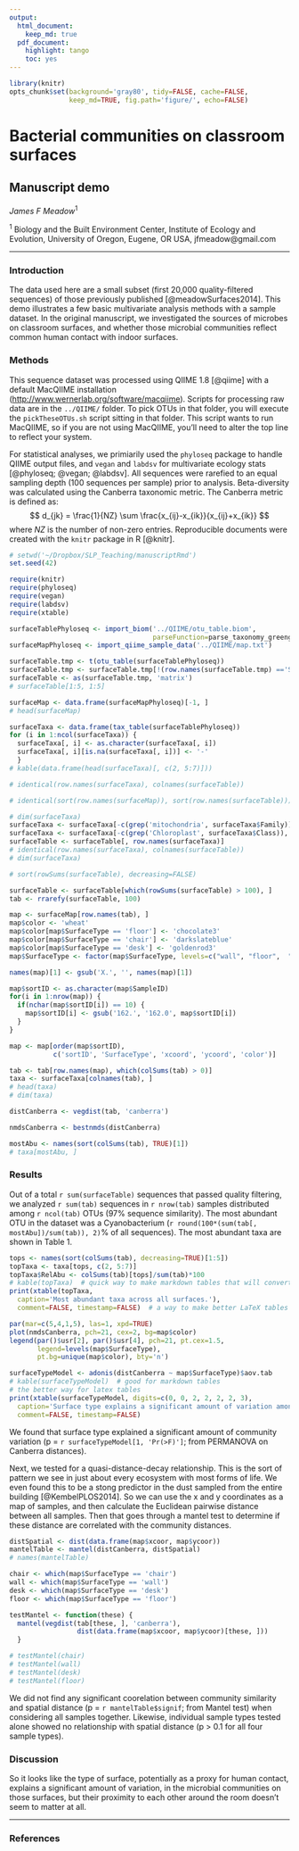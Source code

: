 ```yaml
---
output:
  html_document:
    keep_md: true
  pdf_document:
    highlight: tango
    toc: yes
---
```


```r
library(knitr)
opts_chunk$set(background='gray80', tidy=FALSE, cache=FALSE, 
               keep_md=TRUE, fig.path='figure/', echo=FALSE)
```


# Bacterial communities on classroom surfaces

## Manuscript demo

_James F Meadow_^1^

^1^ Biology and the Built Environment Center, Institute of Ecology and Evolution, University of Oregon, Eugene, OR USA, jfmeadow@gmail.com

-------------------

### Introduction

The data used here are a small subset (first 20,000 quality-filtered sequences) of those previously published [@meadowSurfaces2014]. This demo illustrates a few basic multivariate analysis methods with a sample dataset. In the original manuscript, we investigated the sources of microbes on classroom surfaces, and whether those microbial communities reflect common human contact with indoor surfaces. 

### Methods

This sequence dataset was processed using QIIME 1.8 [@qiime] with a default MacQIIME installation ([http://www.wernerlab.org/software/macqiime](http://www.wernerlab.org/software/macqiime)). Scripts for processing raw data are in the `../QIIME/` folder. To pick OTUs in that folder, you will execute the `pickTheseOTUs.sh` script sitting in that folder. This script wants to run MacQIIME, so if you are not using MacQIIME, you'll need to alter the top line to reflect your system. 

For statistical analyses, we primiarily used the `phyloseq` package to handle QIIME output files, and `vegan` and `labdsv` for multivariate ecology stats [@phyloseq; @vegan; @labdsv]. All sequences were rarefied to an equal sampling depth (100 sequences per sample) prior to analysis. Beta-diversity was calculated using the Canberra taxonomic metric. The Canberra metric is defined as: $$ d_{jk} = \frac{1}{NZ} \sum \frac{x_{ij}-x_{ik}}{x_{ij}+x_{ik}} $$ where _NZ_ is the number of non-zero entries.  Reproducible documents were created with the `knitr` package in R [@knitr].


```r
# setwd('~/Dropbox/SLP_Teaching/manuscriptRmd')
set.seed(42)
```

```r
require(knitr)
require(phyloseq)
require(vegan)
require(labdsv)
require(xtable)
```

```r
surfaceTablePhyloseq <- import_biom('../QIIME/otu_table.biom', 
                                    parseFunction=parse_taxonomy_greengenes)
surfaceMapPhyloseq <- import_qiime_sample_data('../QIIME/map.txt')
```

```r
surfaceTable.tmp <- t(otu_table(surfaceTablePhyloseq))
surfaceTable.tmp <- surfaceTable.tmp[!(row.names(surfaceTable.tmp) =='Swab.162.61'), ]
surfaceTable <- as(surfaceTable.tmp, 'matrix')
# surfaceTable[1:5, 1:5]
```

```r
surfaceMap <- data.frame(surfaceMapPhyloseq)[-1, ]
# head(surfaceMap)
```

```r
surfaceTaxa <- data.frame(tax_table(surfaceTablePhyloseq))
for (i in 1:ncol(surfaceTaxa)) {
  surfaceTaxa[, i] <- as.character(surfaceTaxa[, i])
  surfaceTaxa[, i][is.na(surfaceTaxa[, i])] <- '-'
  }
# kable(data.frame(head(surfaceTaxa)[, c(2, 5:7)]))
```

```r
# identical(row.names(surfaceTaxa), colnames(surfaceTable))
```

```r
# identical(sort(row.names(surfaceMap)), sort(row.names(surfaceTable)))
```

```r
# dim(surfaceTaxa)
surfaceTaxa <- surfaceTaxa[-c(grep('mitochondria', surfaceTaxa$Family)), ]
surfaceTaxa <- surfaceTaxa[-c(grep('Chloroplast', surfaceTaxa$Class)), ]
surfaceTable <- surfaceTable[, row.names(surfaceTaxa)]
# identical(row.names(surfaceTaxa), colnames(surfaceTable))
# dim(surfaceTaxa)
```

```r
# sort(rowSums(surfaceTable), decreasing=FALSE)
```

```r
surfaceTable <- surfaceTable[which(rowSums(surfaceTable) > 100), ]
tab <- rrarefy(surfaceTable, 100)
```

```r
map <- surfaceMap[row.names(tab), ]
map$color <- 'wheat'
map$color[map$SurfaceType == 'floor'] <- 'chocolate3'
map$color[map$SurfaceType == 'chair'] <- 'darkslateblue'
map$color[map$SurfaceType == 'desk'] <- 'goldenrod3'
map$SurfaceType <- factor(map$SurfaceType, levels=c("wall", "floor",  "chair", "desk"))
```

```r
names(map)[1] <- gsub('X.', '', names(map)[1])

map$sortID <- as.character(map$SampleID)
for(i in 1:nrow(map)) {
  if(nchar(map$sortID[i]) == 10) {
    map$sortID[i] <- gsub('162.', '162.0', map$sortID[i])
  }
}

map <- map[order(map$sortID), 
           c('sortID', 'SurfaceType', 'xcoord', 'ycoord', 'color')]
```

```r
tab <- tab[row.names(map), which(colSums(tab) > 0)]
taxa <- surfaceTaxa[colnames(tab), ]
# head(taxa)
# dim(taxa)
```


```r
distCanberra <- vegdist(tab, 'canberra')
```

```r
nmdsCanberra <- bestnmds(distCanberra)
```

```r
mostAbu <- names(sort(colSums(tab), TRUE)[1])
# taxa[mostAbu, ]
```

### Results

Out of a total `r sum(surfaceTable)` sequences that passed quality filtering, we analyzed `r sum(tab)` sequences in `r nrow(tab)` samples distributed among `r ncol(tab)` OTUs (97% sequence similarity). The most abundant OTU in the dataset was a Cyanobacterium (`r round(100*(sum(tab[, mostAbu])/sum(tab)), 2)`% of all sequences). The most abundant taxa are shown in Table 1. \pagebreak

```r
tops <- names(sort(colSums(tab), decreasing=TRUE)[1:5])
topTaxa <- taxa[tops, c(2, 5:7)]
topTaxa$RelAbu <- colSums(tab)[tops]/sum(tab)*100
# kable(topTaxa)  # quick way to make markdown tables that will convert to LaTeX
print(xtable(topTaxa, 
  caption='Most abundant taxa across all surfaces.'), 
  comment=FALSE, timestamp=FALSE)  # a way to make better LaTeX tables with more options
```

```r
par(mar=c(5,4,1,5), las=1, xpd=TRUE)
plot(nmdsCanberra, pch=21, cex=2, bg=map$color)
legend(par()$usr[2], par()$usr[4], pch=21, pt.cex=1.5,
       legend=levels(map$SurfaceType), 
       pt.bg=unique(map$color), bty='n')
```


```r
surfaceTypeModel <- adonis(distCanberra ~ map$SurfaceType)$aov.tab
# kable(surfaceTypeModel)  # good for markdown tables
# the better way for latex tables
print(xtable(surfaceTypeModel, digits=c(0, 0, 2, 2, 2, 2, 3),
  caption='Surface type explains a significant amount of variation among communities.'), 
  comment=FALSE, timestamp=FALSE) 
```


We found that surface type explained a significant amount of community variation (p = `r surfaceTypeModel[1, 'Pr(>F)']`; from PERMANOVA on Canberra distances). 


Next, we tested for a quasi-distance-decay relationship. This is the sort of pattern we see in just about every ecosystem with most forms of life. We even found this to be a stong predictor in the dust sampled from the entire building [@KembelPLOS2014]. So we can use the x and y coordinates as a map of samples, and then calculate the Euclidean pairwise distance between all samples. Then that goes through a mantel test to determine if these distance are correlated with the community distances. 

```r
distSpatial <- dist(data.frame(map$xcoor, map$ycoor))
mantelTable <- mantel(distCanberra, distSpatial)
# names(mantelTable)
```

```r
chair <- which(map$SurfaceType == 'chair')
wall <- which(map$SurfaceType == 'wall')
desk <- which(map$SurfaceType == 'desk')
floor <- which(map$SurfaceType == 'floor')

testMantel <- function(these) {
  mantel(vegdist(tab[these, ], 'canberra'), 
                 dist(data.frame(map$xcoor, map$ycoor)[these, ]))
  }

# testMantel(chair)
# testMantel(wall)
# testMantel(desk)
# testMantel(floor)
```

We did not find any significant coorelation between community similarity and spatial distance (p = `r mantelTable$signif`; from Mantel test) when considering all samples together. Likewise, individual sample types tested alone showed no relationship with spatial distance (p > 0.1 for all four sample types). 


### Discussion

So it looks like the type of surface, potentially as a proxy for human contact, explains a significant amount of variation, in the microbial communities on those surfaces, but their proximity to each other around the room doesn't seem to matter at all. 


\clearpage

----------------

### References